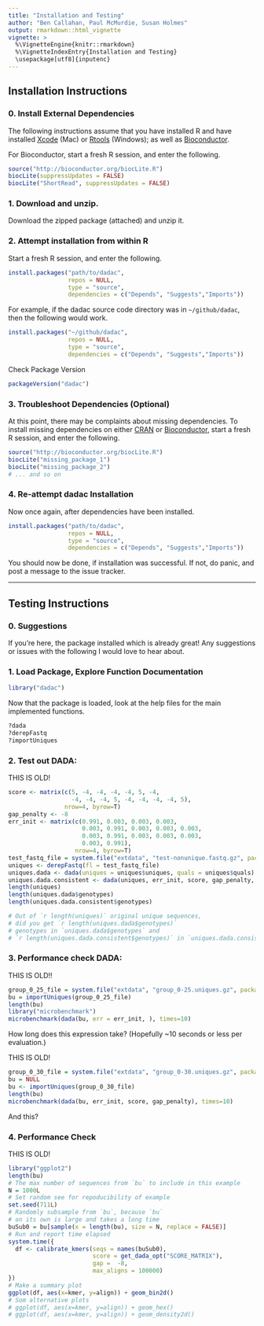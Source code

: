 ```yaml
---
title: "Installation and Testing"
author: "Ben Callahan, Paul McMurdie, Susan Holmes"
output: rmarkdown::html_vignette
vignette: >
  %\VignetteEngine{knitr::rmarkdown}
  %\VignetteIndexEntry{Installation and Testing}
  \usepackage[utf8]{inputenc}
---
```



## Installation Instructions

### 0. Install External Dependencies

The following instructions assume that you have installed R 
and have installed 
[Xcode](https://developer.apple.com/xcode/downloads/)
(Mac) or 
[Rtools](http://cran.r-project.org/bin/windows/Rtools/)
(Windows); as well as 
[Bioconductor](http://bioconductor.org/install/).

For Bioconductor,
start a fresh R session, and enter the following.

```r
source("http://bioconductor.org/biocLite.R")
biocLite(suppressUpdates = FALSE)
biocLite("ShortRead", suppressUpdates = FALSE)
```

### 1. Download and unzip.

Download the zipped package (attached) and unzip it.

### 2. Attempt installation from within R

Start a fresh R session, and enter the following.

```r
install.packages("path/to/dadac",
                 repos = NULL,
                 type = "source",
                 dependencies = c("Depends", "Suggests","Imports"))
```

For example, if the dadac source code directory was in `~/github/dadac`,
then the following would work.

```r
install.packages("~/github/dadac",
                 repos = NULL,
                 type = "source",
                 dependencies = c("Depends", "Suggests","Imports"))
```

Check Package Version

```r
packageVersion("dadac")
```


### 3. Troubleshoot Dependencies (Optional)

At this point, 
there may be complaints about missing dependencies.
To install missing dependencies on either
[CRAN](http://cran.r-project.org/)
or
[Bioconductor](http://bioconductor.org/install/), 
start a fresh R session, and enter the following.

```r
source("http://bioconductor.org/biocLite.R")
biocLite("missing_package_1")
biocLite("missing_package_2")
# ... and so on
```

### 4. Re-attempt dadac Installation

Now once again, after dependencies have been installed.

```r
install.packages("path/to/dadac",
                 repos = NULL,
                 type = "source",
                 dependencies = c("Depends", "Suggests","Imports"))
```

You should now be done, if installation was successful.
If not, do panic, and post a message to the issue tracker.



---

## Testing Instructions

### 0. Suggestions

If you’re here, the package installed which is already great! 
Any suggestions or issues with the following 
I would love to hear about.


### 1. Load Package, Explore Function Documentation

```r
library("dadac")
```

Now that the package is loaded,
look at the help files for the main implemented functions.

```r
?dada
?derepFastq
?importUniques
```


### 2. Test out DADA:

THIS IS OLD!

```r
score <- matrix(c(5, -4, -4, -4, -4, 5, -4, 
                  -4, -4, -4, 5, -4, -4, -4, -4, 5),
                nrow=4, byrow=T)
gap_penalty <- -8
err_init <- matrix(c(0.991, 0.003, 0.003, 0.003, 
                     0.003, 0.991, 0.003, 0.003, 0.003, 
                     0.003, 0.991, 0.003, 0.003, 0.003, 
                     0.003, 0.991),
                   nrow=4, byrow=T)
test_fastq_file = system.file("extdata", "test-nonunique.fastq.gz", package="dadac")
uniques <- derepFastq(fl = test_fastq_file)
uniques.dada <- dada(uniques = uniques$uniques, quals = uniques$quals)
uniques.dada.consistent <- dada(uniques, err_init, score, gap_penalty, self_consist = TRUE)
length(uniques)
length(uniques.dada$genotypes)
length(uniques.dada.consistent$genotypes)
```

```r
# Out of `r length(uniques)` original unique sequences,
# did you get `r length(uniques.dada$genotypes)`
# genotypes in `uniques.dada$genotypes` and
# `r length(uniques.dada.consistent$genotypes)` in `uniques.dada.consistent`?
```


### 3. Performance check DADA:

THIS IS OLD!!

```r
group_0_25_file = system.file("extdata", "group_0-25.uniques.gz", package="dadac")
bu = importUniques(group_0_25_file)
length(bu)
library("microbenchmark")
microbenchmark(dada(bu, err = err_init, ), times=10)
```

How long does this expression take?
(Hopefully ~10 seconds or less per evaluation.)

THIS IS OLD!

```r
group_0_30_file = system.file("extdata", "group_0-30.uniques.gz", package="dadac")
bu = NULL
bu <- importUniques(group_0_30_file)
length(bu)
microbenchmark(dada(bu, err_init, score, gap_penalty), times=10)
```

And this?

### 4. Performance Check

THIS IS OLD!

```r
library("ggplot2")
length(bu)
# The max number of sequences from `bu` to include in this example
N = 1000L
# Set random see for repoducibility of example
set.seed(711L)
# Randomly subsample from `bu`, because `bu` 
# on its own is large and takes a long time
buSub0 = bu[sample(x = length(bu), size = N, replace = FALSE)]
# Run and report time elapsed
system.time({
  df <- calibrate_kmers(seqs = names(buSub0),
                        score = get_dada_opt("SCORE_MATRIX"),
                        gap =  -8,
                        max_aligns = 100000)
})
# Make a summary plot
ggplot(df, aes(x=kmer, y=align)) + geom_bin2d()
# Som alternative plots
# ggplot(df, aes(x=kmer, y=align)) + geom_hex()
# ggplot(df, aes(x=kmer, y=align)) + geom_density2d()
```

